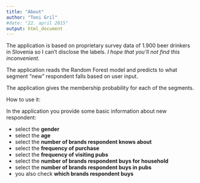 ```yaml
---
title: "About"
author: "Toni Gril"
#date: "22. april 2015"
output: html_document
---
```

The application is based on proprietary survey data of 1.900 beer drinkers in Slovenia so I can't disclose the labels. 
*I hope that you'll not find this inconvenient.*

The application reads the Random Forest model and predicts to what segment "new" respondent falls based on user input.

The application gives the membership probability for each of the segments.

How to use it:

In the application you provide some basic information about new respondent:

- select the **gender**
- select the **age**
- select the **number of brands respondent knows about**
- select the **frequency of purchase**
- select the **frequency of visiting pubs**
- select the **number of brands respondent buys for household**
- select the **number of brands respondent buys in pubs**
- you also check **which brands respondent buys**

